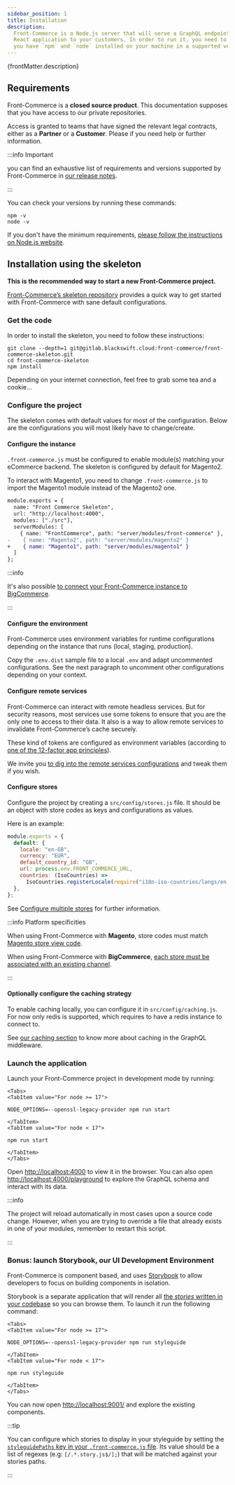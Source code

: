 ```yaml
---
sidebar_position: 1
title: Installation
description:
  Front-Commerce is a Node.js server that will serve a GraphQL endpoint and a
  React application to your customers. In order to run it, you need to make sure
  you have `npm` and `node` installed on your machine in a supported version.
---
```


<p>{frontMatter.description}</p>


## Requirements

Front-Commerce is a **closed source product**. This documentation supposes that
you have access to our private repositories.

Access is granted to teams that have signed the relevant legal contracts, either
as a **Partner** or a **Customer**. Please <ContactLink /> if you need help or
further information.

:::info Important

you can find an exhaustive list of requirements and versions supported by
Front-Commerce in [our release notes](/docs/2.x/appendices/release-notes).

:::

You can check your versions by running these commands:

```shell
npm -v
node -v
```

If you don't have the minimum requirements,
[please follow the instructions on Node.js website](https://nodejs.org/).

## Installation using the skeleton

**This is the recommended way to start a new Front-Commerce project.**

[Front-Commerce’s skeleton repository](https://gitlab.blackswift.cloud/front-commerce/front-commerce-skeleton)
provides a quick way to get started with Front-Commerce with sane default
configurations.

### Get the code

In order to install the skeleton, you need to follow these instructions:

```shell
git clone --depth=1 git@gitlab.blackswift.cloud:front-commerce/front-commerce-skeleton.git
cd front-commerce-skeleton
npm install
```

Depending on your internet connection, feel free to grab some tea and a cookie…

### Configure the project

The skeleton comes with default values for most of the configuration. Below are
the configurations you will most likely have to change/create.

#### Configure the instance

`.front-commerce.js` must be configured to
enable module(s) matching your eCommerce backend. The skeleton is configured by
default for Magento2.

To interact with Magento1, you need to change `.front-commerce.js` to import
the Magento1 module instead of the Magento2 one.

```diff
module.exports = {
  name: "Front Commerce Skeleton",
  url: "http://localhost:4000",
  modules: ["./src"],
  serverModules: [
    { name: "FrontCommerce", path: "server/modules/front-commerce" },
-    { name: "Magento2", path: "server/modules/magento2" }
+    { name: "Magento1", path: "server/modules/magento1" }
  ]
};
```

:::info

It's also possible [to connect your Front-Commerce instance to BigCommerce](/docs/2.x/bigcommerce/installation).

:::

#### Configure the environment

Front-Commerce uses environment variables for runtime configurations depending
on the instance that runs (local, staging, production).

Copy the `.env.dist` sample file to a local `.env` and adapt uncommented
configurations. See the next paragraph to uncomment other configurations
depending on your context.

#### Configure remote services

Front-Commerce can interact with remote headless services. But for security
reasons, most services use some tokens to ensure that you are the only one to
access to their data. It also is a way to allow remote services to invalidate
Front-Commerce’s cache securely.

These kind of tokens are configured as environment variables (according to
[one of the 12-factor app principles](https://12factor.net/config)).

We invite you [to dig into the remote services
configurations](/docs/2.x/reference/environment-variables#remote-services-configuration)
and tweak them if you wish.

#### Configure stores

Configure the project by creating a `src/config/stores.js` file. It should be an
object with store codes as keys and configurations as values.

Here is an example:

```js
module.exports = {
  default: {
    locale: "en-GB",
    currency: "EUR",
    default_country_id: "GB",
    url: process.env.FRONT_COMMERCE_URL,
    countries: (IsoCountries) =>
      IsoCountries.registerLocale(require("i18n-iso-countries/langs/en.json")),
  },
};
```

See [Configure multiple stores](/docs/2.x/advanced/production-ready/multistore)
for further information.

:::info Platform specificities

<Tabs>
<TabItem value="Magento">

When using Front-Commerce with **Magento**, store codes must match
[Magento store view code](https://docs.magento.com/m2/ee/user_guide/stores/stores-all-create-view.html).

</TabItem>
<TabItem value="BigCommerce">

When using Front-Commerce with **BigCommerce**,
[each store must be associated with an existing channel](/docs/2.x/bigcommerce/installation#associate-each-store-with-a-channel).

</TabItem>
</Tabs>

:::

#### Optionally configure the caching strategy

To enable caching locally, you can configure it in `src/config/caching.js`. For
now only redis is supported, which requires to have a redis instance to connect
to.

See
[our caching section](/docs/2.x/advanced/graphql/dataloaders-and-cache-invalidation)
to know more about caching in the GraphQL middleware.

### Launch the application

Launch your Front-Commerce project in development mode by running:

```mdx-code-block
<Tabs>
<TabItem value="For node >= 17">
```

```shell
NODE_OPTIONS=--openssl-legacy-provider npm run start
```

```mdx-code-block
</TabItem>
<TabItem value="For node < 17">
```

```shell
npm run start
```

```mdx-code-block
</TabItem>
</Tabs>
```

Open [http://localhost:4000](http://localhost:4000) to view it in the browser.
You can also open
[http://localhost:4000/playground](http://localhost:4000/playground) to explore
the GraphQL schema and interact with its data.

:::info

The project will reload automatically in most cases upon a source code change.
However, when you are trying to override a file that already exists in one of
your modules, remember to restart this script.

:::

### Bonus: launch Storybook, our UI Development Environment

Front-Commerce is component based, and uses
[Storybook](https://storybook.js.org/) to allow developers to focus on building
components in isolation.

Storybook is a separate application that will render all
[the _stories_ written in your codebase](https://storybook.js.org/basics/writing-stories/)
so you can browse them. To launch it run the following command:

```mdx-code-block
<Tabs>
<TabItem value="For node >= 17">
```

```shell
NODE_OPTIONS=--openssl-legacy-provider npm run styleguide
```

```mdx-code-block
</TabItem>
<TabItem value="For node < 17">
```

```shell
npm run styleguide
```

```mdx-code-block
</TabItem>
</Tabs>
```

You can now open [http://localhost:9001/](http://localhost:9001/) and explore
the existing components.

:::tip

You can configure which stories to display in your styleguide by setting the
[`styleguidePaths` key in your `.front-commerce.js` file](/docs/2.x/reference/front-commerce-js#styleguidepaths).
Its value should be a list of regexes (e.g: `[/.*.story.js$/];`) that will be
matched against your stories paths.

:::
